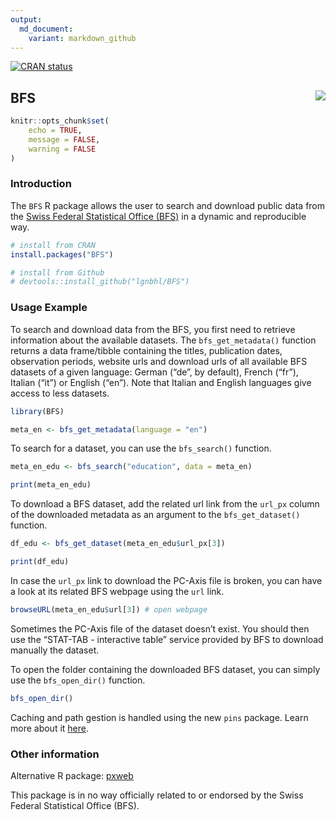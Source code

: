 ```yaml
---
output:
  md_document:
    variant: markdown_github
---
```


<!-- badges: start -->
[![CRAN status](https://www.r-pkg.org/badges/version/BFS)](https://CRAN.R-project.org/package=BFS)
<!-- badges: end -->

## BFS <img src="man/figures/logo.png" align="right" />

```r
knitr::opts_chunk$set(
	echo = TRUE,
	message = FALSE,
	warning = FALSE
)
```

### Introduction

The `BFS` R package allows the user to search and download public data from the 
[Swiss Federal Statistical Office (BFS)](https://www.bfs.admin.ch/bfs/en/home.html){target="_blank"}
in a dynamic and reproducible way.

```r
# install from CRAN
install.packages("BFS")

# install from Github
# devtools::install_github("lgnbhl/BFS")
```

### Usage Example

To search and download data from the BFS, you first need to retrieve information about the available datasets. The `bfs_get_metadata()` function returns a data frame/tibble containing the titles, publication dates, observation periods, website urls and download urls of all available BFS datasets of a given language: German ("de", by default), French ("fr"), Italian ("it") or English ("en"). Note that Italian and English languages give access to less datasets.

```r
library(BFS)

meta_en <- bfs_get_metadata(language = "en")
```

To search for a dataset, you can use the `bfs_search()` function.

```r
meta_en_edu <- bfs_search("education", data = meta_en)

print(meta_en_edu)
```

To download a BFS dataset, add the related url link from the `url_px` column of the downloaded metadata as an argument to the `bfs_get_dataset()` function. 

```r
df_edu <- bfs_get_dataset(meta_en_edu$url_px[3])

print(df_edu)
```

In case the `url_px` link to download the PC-Axis file is broken, you can have a look at its related BFS webpage using the `url` link. 

```r
browseURL(meta_en_edu$url[3]) # open webpage
```

Sometimes the PC-Axis file of the dataset doesn't exist. You should then use the "STAT-TAB - interactive table" service provided by BFS to download manually the dataset.

To open the folder containing the downloaded BFS dataset, you can simply use the `bfs_open_dir()` function.

```r
bfs_open_dir()
```

Caching and path gestion is handled using the new `pins` package. Learn more about it [here](https://rstudio.github.io/pins/){target="_blank"}.

### Other information

Alternative R package: [pxweb](https://github.com/rOpenGov/pxweb){target="_blank"}

This package is in no way officially related to or endorsed by the Swiss Federal Statistical Office (BFS).

